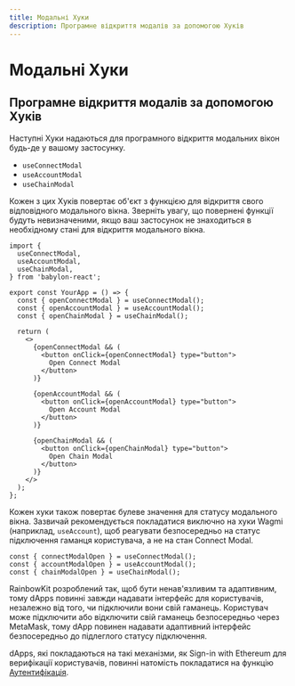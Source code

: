 ```yaml
---
title: Модальні Хуки
description: Програмне відкриття модалів за допомогою Хуків
---
```


# Модальні Хуки

## Програмне відкриття модалів за допомогою Хуків

Наступні Хуки надаються для програмного відкриття модальних вікон будь-де у вашому застосунку.

- `useConnectModal`
- `useAccountModal`
- `useChainModal`

Кожен з цих Хуків повертає об'єкт з функцією для відкриття свого відповідного модального вікна. Зверніть увагу, що повернені функції будуть невизначеними, якщо ваш застосунок не знаходиться в необхідному стані для відкриття модального вікна.

```tsx
import {
  useConnectModal,
  useAccountModal,
  useChainModal,
} from 'babylon-react';

export const YourApp = () => {
  const { openConnectModal } = useConnectModal();
  const { openAccountModal } = useAccountModal();
  const { openChainModal } = useChainModal();

  return (
    <>
      {openConnectModal && (
        <button onClick={openConnectModal} type="button">
          Open Connect Modal
        </button>
      )}

      {openAccountModal && (
        <button onClick={openAccountModal} type="button">
          Open Account Modal
        </button>
      )}

      {openChainModal && (
        <button onClick={openChainModal} type="button">
          Open Chain Modal
        </button>
      )}
    </>
  );
};
```

Кожен хуки також повертає булеве значення для статусу модального вікна. Зазвичай рекомендується покладатися виключно на хуки Wagmi (наприклад, `useAccount`), щоб реагувати безпосередньо на статус підключення гаманця користувача, а не на стан Connect Modal.

```tsx
const { connectModalOpen } = useConnectModal();
const { accountModalOpen } = useAccountModal();
const { chainModalOpen } = useChainModal();
```

RainbowKit розроблений так, щоб бути ненав'язливим та адаптивним, тому dApps повинні завжди надавати інтерфейс для користувачів, незалежно від того, чи підключили вони свій гаманець. Користувач може підключити або відключити свій гаманець безпосередньо через MetaMask, тому dApp повинен надавати адаптивний інтерфейс безпосередньо до підлеглого статусу підключення.

dApps, які покладаються на такі механізми, як Sign-in with Ethereum для верифікації користувачів, повинні натомість покладатися на функцію [Аутентифікація](/docs/authentication).
